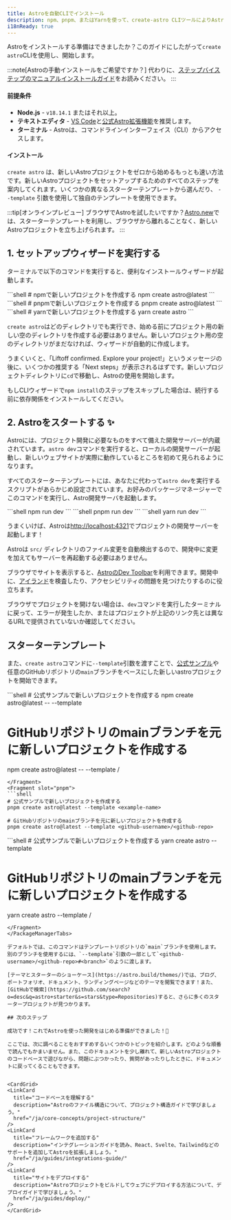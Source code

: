 ```yaml
---
title: Astroを自動CLIでインストール
description: npm、pnpm、またはYarnを使って、create-astro CLIツールによりAstroをインストールする方法です。
i18nReady: true
---
```



Astroをインストールする準備はできましたか？このガイドにしたがって`create astro`CLIを使用し、開始します。

:::note[Astroの手動インストールをご希望ですか？]
代わりに、[ステップバイステップのマニュアルインストールガイド](/ja/install/manual/)をお読みください。
:::

#### 前提条件

- **Node.js** - `v18.14.1` またはそれ以上。
- **テキストエディタ** - [VS Code](https://code.visualstudio.com/)と[公式Astro拡張機能](https://marketplace.visualstudio.com/items?itemName=astro-build.astro-vscode)を推奨します。
- **ターミナル** - Astroは、コマンドラインインターフェイス（CLI）からアクセスします。

#### インストール

`create astro` は、新しいAstroプロジェクトをゼロから始めるもっとも速い方法です。新しいAstroプロジェクトをセットアップするためのすべてのステップを案内してくれます。いくつかの異なるスターターテンプレートから選んだり、 `--template` 引数を使用して独自のテンプレートを使用できます。

:::tip[オンラインプレビュー]
ブラウザでAstroを試したいですか？[Astro.new](https://astro.new/)では、スターターテンプレートを利用し、ブラウザから離れることなく、新しいAstroプロジェクトを立ち上げられます。
:::

## 1. セットアップウィザードを実行する

ターミナルで以下のコマンドを実行すると、便利なインストールウィザードが起動します。

<PackageManagerTabs>
  <Fragment slot="npm">
  ```shell
  # npmで新しいプロジェクトを作成する
  npm create astro@latest
  ```
  </Fragment>
  <Fragment slot="pnpm">
  ```shell
  # pnpmで新しいプロジェクトを作成する
  pnpm create astro@latest
  ```
  </Fragment>
  <Fragment slot="yarn">
  ```shell
  # yarnで新しいプロジェクトを作成する
  yarn create astro
  ```
  </Fragment>
</PackageManagerTabs>

`create astro`はどのディレクトリでも実行でき、始める前にプロジェクト用の新しい空のディレクトリを作成する必要はありません。新しいプロジェクト用の空のディレクトリがまだなければ、ウィザードが自動的に作成します。

うまくいくと、「Liftoff confirmed. Explore your project!」というメッセージの後に、いくつかの推奨する「Next steps」が表示されるはずです。新しいプロジェクトディレクトリに`cd`で移動し、Astroの使用を開始します。

もしCLIウィザードで`npm install`のステップをスキップした場合は、続行する前に依存関係をインストールしてください。

## 2. Astroをスタートする ✨

Astroには、プロジェクト開発に必要なものをすべて備えた開発サーバーが内蔵されています。`astro dev`コマンドを実行すると、ローカルの開発サーバーが起動し、新しいウェブサイトが実際に動作しているところを初めて見られるようになります。

すべてのスターターテンプレートには、あなたに代わって`astro dev`を実行するスクリプトがあらかじめ設定されています。お好みのパッケージマネージャーでこのコマンドを実行し、Astro開発サーバを起動します。

<PackageManagerTabs>
  <Fragment slot="npm">
  ```shell
  npm run dev
  ```
  </Fragment>
  <Fragment slot="pnpm">
  ```shell
  pnpm run dev
  ```
  </Fragment>
  <Fragment slot="yarn">
  ```shell
  yarn run dev
  ```
  </Fragment>
</PackageManagerTabs>

うまくいけば、Astroは[http://localhost:4321](http://localhost:4321)でプロジェクトの開発サーバーを起動します！

Astroは `src/` ディレクトリのファイル変更を自動検出するので、開発中に変更を加えてもサーバーを再起動する必要はありません。

ブラウザでサイトを表示すると、[AstroのDev Toolbar](/ja/guides/dev-toolbar/)を利用できます。開発中に、[アイランド](/ja/concepts/islands/)を検査したり、アクセシビリティの問題を見つけたりするのに役立ちます。

ブラウザでプロジェクトを開けない場合は、`dev`コマンドを実行したターミナルに戻って、エラーが発生したか、またはプロジェクトが上記のリンク先とは異なるURLで提供されていないか確認してください。

## スターターテンプレート

また、`create astro`コマンドに`--template`引数を渡すことで、[公式サンプル](https://github.com/withastro/astro/tree/main/examples)や任意のGitHubリポジトリの`main`ブランチをベースにした新しいastroプロジェクトを開始できます。

<PackageManagerTabs>
  <Fragment slot="npm">
  ```shell
  # 公式サンプルで新しいプロジェクトを作成する
  npm create astro@latest -- --template <example-name>

  # GitHubリポジトリのmainブランチを元に新しいプロジェクトを作成する
  npm create astro@latest -- --template <github-username>/<github-repo>
  ```
  </Fragment>
  <Fragment slot="pnpm">
  ```shell
  # 公式サンプルで新しいプロジェクトを作成する
  pnpm create astro@latest --template <example-name>
  
  # GitHubリポジトリのmainブランチを元に新しいプロジェクトを作成する
  pnpm create astro@latest --template <github-username>/<github-repo>
  ```
  </Fragment>
  <Fragment slot="yarn">
  ```shell
  # 公式サンプルで新しいプロジェクトを作成する
  yarn create astro --template <example-name>
  
  # GitHubリポジトリのmainブランチを元に新しいプロジェクトを作成する
  yarn create astro --template <github-username>/<github-repo>
  ```
  </Fragment>
</PackageManagerTabs>

デフォルトでは、このコマンドはテンプレートリポジトリの`main`ブランチを使用します。別のブランチを使用するには、`--template`引数の一部として`<github-username>/<github-repo>#<branch>`のように渡します。

[テーマとスターターのショーケース](https://astro.build/themes/)では、ブログ、ポートフォリオ、ドキュメント、ランディングページなどのテーマを閲覧できます！また、[GitHubで検索](https://github.com/search?o=desc&q=astro+starter&s=stars&type=Repositories)すると、さらに多くのスタータープロジェクトが見つかります。

## 次のステップ

成功です！これでAstroを使った開発をはじめる準備ができました！🥳

ここでは、次に調べることをおすすめするいくつかのトピックを紹介します。どのような順番で読んでもかまいません。また、このドキュメントを少し離れて、新しいAstroプロジェクトのコードベースで遊びながら、問題にぶつかったり、質問があったりしたときに、ドキュメントに戻ってくることもできます。


<CardGrid>
  <LinkCard
    title="コードベースを理解する"
    description="Astroのファイル構造について、プロジェクト構造ガイドで学びましょう。"
    href="/ja/core-concepts/project-structure/"
  />
  <LinkCard
    title="フレームワークを追加する"
    description="インテグレーションガイドを読み、React、Svelte、Tailwindなどのサポートを追加してAstroを拡張しましょう。"
    href="/ja/guides/integrations-guide/"
  />
  <LinkCard
    title="サイトをデプロイする"
    description="Astroプロジェクトをビルドしてウェブにデプロイする方法について、デプロイガイドで学びましょう。"
    href="/ja/guides/deploy/"
  />
</CardGrid>
